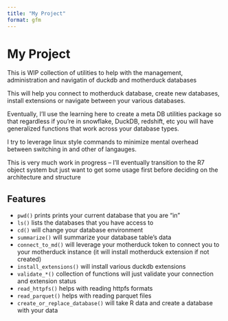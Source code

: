 ```yaml
---
title: "My Project"
format: gfm
---
```


# My Project

This is WIP collection of utilities to help with the management, administration and navigatin of duckdb and motherduck databases

This will help you connect to motherduck database, create new databases, install extensions or navigate between your various databases.

Eventually, I'll use the learning here to create a meta DB utilities package so that regardless if you're in snowflake, DuckDB, redshift, etc you will have generalized functions that work across your database types.

I try to leverage linux style commands to minimize mental overhead between switching in and other of langauges.

This is very much work in progress -- I'll eventually transition to the R7 object system but just want to get some usage first before deciding on the architecture and structure 

## Features

-   `pwd()` prints prints your current database that you are "in"
-   `ls()` lists the databases that you have access to
-   `cd()` will change your database environment
-   `summarize()` will summarize your database table's data
-   `connect_to_md()` will leverage your motherduck token to connect you to your motherduck instance (it will install motherduck extension if not created)
-   `install_extensions()` will install various duckdb extensions
-   `validate_*()` collection of functions will just validate your connection and extension status
-   `read_httpfs()` helps with reading httpfs formats
-   `read_parquet()` helps with reading parquet files
-   `create_or_replace_database()` will take R data and create a database with your data
